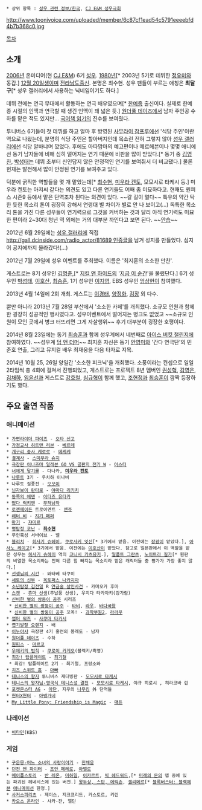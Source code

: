  * 상위 항목 : [[성우 관련 정보/한국]], [[CJ E&M 성우극회]]

http://www.toonivoice.com/uploaded/member/6c87cf1ead54c5791eeeebfd4b7b368c0.jpg

[[목차]]

== 소개 ==
[[2006년]] 온미디어(현 [[CJ E&M]]) 6기 [[성우#s-1|성우]]. [[1980년]][* 2003년 5기로 데뷔한 [[정유미(성우)|정유미]]와 동갑.] [[12월 20일]]생이며 [[전라남도]]출신. 본명은 최수현. 성우 팬들이 부르는 애칭은 '''최달구'''[* 성우 갤러리에서 사용하는 닉네임이기도 하다.]

데뷔 전에는 연극 무대에서 활동하는 연극 배우였으며[* [[한예종]] 출신이다. 실제로 한예종 시절의 인맥과 연극할 때 생긴 인맥이 꽤 넓은 듯.] [[원더풀 데이즈]]에서 남자 주인공 수하를 맡은 적도 있지만... [[국어책 읽기]]의 진수를 보여줬다.

투니버스 6기들이 첫 데뷔를 하고 얼마 후 방영된 [[사무라이 참프루]]에선 '식당 주인'이란 역으로 나왔는데, 분명히 식당 주인은 할아버지인데 목소린 전혀 그렇지 않아 [[성우 갤러리]]에선 식당 알바냐며 깠었다. 후에도 아따맘마의 예고편이나 메르헤븐이나 몇몇 애니에선 동기 남자들에 비해 심히 떨어지는 연기 때문에 비판을 많이 받았다.[* 동기 중 [[김영찬]], [[박성태]]는 데뷔 초부터 신인답지 않은 안정적인 연기를 보여줘서 더 비교됐다.] 물론 현재는 발전해서 많이 안정된 연기를 보여주고 있다.

덕분에 굵직한 역할들을 몇 개 맡았는데[* [[오키야 스바루|최수현]], [[미우라 켄토]], 모모시로 타케시 등.] 미우라 켄토는 아저씨 같다는 의견도 있고 다른 연기들도 어째 좀 미묘하다고. 현재도 원피스 시즌9 등에서 맡은 단역조차 튄다는 의견이 있다. ~~갈 길이 멀다~~ 특유의 약간 탁한 듯한 목소리 톤이 굉장히 강해서 연령대 별 차이가 별로 안 나 보이고(…) 독특한 목소리 톤을 가진 다른 성우들이 연기력으로 그것을 커버하는 것과 달리 아직 연기력도 미묘한 편이라 2~30대 청년 역 외에는 거의 대부분 까인다고 보면 된다. ~~[[안습]]~~

2012년 6월 29일에는 [[성우 갤러리]]에 직접 [[http://gall.dcinside.com/radio_actor/81689 인증글]]을 남겨 성지를 만들었다. 심지어 공지에까지 올라갔다!(...)

2012년 7월 29일에 성우 이벤트를 주최했다. 이름은 '최지훈의 소소한 만찬'.

게스트로는 8기 성우인 [[김명준]],[* [[지킬 앤 하이드]]의 '[[This Is The Moment|지금 이 순간]]'을 불렀단다.] 6기 성우인 [[박성태]], [[이호산]], [[최승훈]], 1기 성우인 [[이지영(성우)|이지영]], EBS 성우인 [[엄상현]]이 참여했다.

2013년 4월 14일에 2회 개최. 게스트는 [[이경태]], [[양정화(성우)|양정화]], [[김장(성우)|김장]] 외 다수.

뿐만 아니라 2013년 7월 28일 부산에서 '소소한 카페'를 개최했다. 소규모 인원과 함께한 굉장히 성공적인 행사였다고. 성우이벤트에서 벌어지는 병크도 없었고 ~~소규모 인원이 모인 곳에서 병크 터뜨리면 그게 자살행위~~ 후기 대부분이 굉장한 호평이다.

2014년 8월 23일에는 동기 [[최승훈]]과 함께 성우계에서 네번째로 [[아이스 버킷 챌린지]]에 참여하였다. ~~성우계 [[덤 앤 더머]]~~ 최지훈 자신은 동기 [[안영미(성우)|안영미]]와 '간다 연극단'의 민준호 연출, 그리고 뮤지컬 배우 최재웅을 다음 타자로 지목.

2014년 10월 25, 26일 양일간 '소소한 피크닉'을 개최했다. 소풍이라는 컨셉으로 일일 2타임씩 총 4회에 걸쳐서 진행되었고, 게스트로는 프로젝트 8년 멤버인 [[권성혁]], [[김영은]], [[김채하]], [[임윤선]]과 게스트로 [[강호철]], [[심규혁]]이 함께 했고, [[조현정]]과 [[최승훈]]이 깜짝 등장하기도 했다.

== 주요 출연 작품 ==
=== 애니메이션 ===
 * [[가면라이더 파이즈]] - [[가면라이더 파이즈/조연#s-1.11|오타 신고]]
 * [[가정교사 히트맨 리본]] - [[베르데]]
 * [[개구리 중사 케로로]] - [[메케케]]
 * [[결계사]] - [[결계사#s-2.1.1.1|스미무라 슈지]]
 * [[극장판 이나즈마 일레븐 GO VS 골판지 전기 W]] - [[극장판 썬더 일레븐 GO VS 골판지 전사 W#s-3|어스터]]
 * [[너에게 닿기를]] - 다나카, '''[[미우라 켄토]]'''
 * [[나루토]] 3기 - 우치하 이나비
 * 나루토 질풍전 - [[오모이]]
 * [[닌자보이 란타로]] - [[야마다 리키치]]
 * [[동쪽의 에덴]] - [[이타즈 유타카]]
 * [[떴다 럭키맨]] - [[무적남작]]
 * [[로젠메이든]] 트로이멘트 - [[엔쥬#s-4|엔쥬]]
 * [[레터 비]] - [[지기 페퍼]]
 * [[마기(만화)|마기]] - [[마기(만화)/등장인물#s-7|쟈미르]]
 * [[명탐정 코난]] - '''[[오키야 스바루|최수현]]'''
 * 무인혹성 서바이브 - 벨
 * [[블리치]] - [[히사기 슈헤이]], [[쿠로사키 잇신]][* 3기에서 맡음. 이전에는 [[장광]]이 맡았다.], [[아사노 케이고]][* 3기에서 맡음. 이전에는 [[이호산]]이 맡았다. 참고로 일본판에서 이 역할을 맡은 성우는 [[히사기 슈헤이]] 역의 [[코니시 카츠유키]].], [[일폴트 그란츠]], [[노이트라 질가]][* 원판의 비열한 목소리와는 전혀 다른 힘 빠지는 목소리라 맡은 캐릭터들 중 평가가 가장 좋지 않다.]
 * [[선생님의 시간]] - 와타베 타쿠미
 * [[세토의 신부]] - [[세토의 신부#s-2.3.2|옥토퍼스 나카지마]]
 * [[소년탐정 김전일]] R [[연금술 살인사건]] - 카미오카 후마
 * [[스켓]] - [[츄마 선생]](추납풍 선생), 우치다 타카아키(강가람)
 * [[신비한 별의 쌍둥이 공주]] 시리즈
  * [[신비한 별의 쌍둥이 공주]] - [[신비한 별의 쌍둥이 공주/등장인물#s-1.1.1|타비]], [[신비한 별의 쌍둥이 공주/등장인물#s-1.2|라우]], [[신비한 별의 쌍둥이 공주/등장인물#s-1.8|바다국왕]]
  * [[신비한 별의 쌍둥이 공주]] 꼬옥! - [[신비한 별의 쌍둥이 공주/등장인물#s-2.1.4|과학부원2]], [[신비한 별의 쌍둥이 공주/등장인물#s-2.2|라라우]]
 * [[썸머 워즈]] - [[사쿠마 타카시]]
 * [[어노잉 오렌지|엽기발랄 오렌지]] - 배
 * [[이누야샤]] 극장판 4기 홍련의 봉래도 - 남자
 * [[원더풀 데이즈]] - 수하
 * [[원피스(만화)|원피스]] - [[마르코(원피스)|마르코]]
 * [[우에키의 법칙]] - [[쿠로이 카게오]](블랙키/흑영)
 * [[최강! 탑플레이트]] - [[최강! 탑플레이트#s-2.5|최기철]]
  * 최강! 탑플레이트 2기 - 최기철, 프랑소와
 * [[치즈 스위트 홈]] - [[치즈 스위트 홈#s-2|아빠]]
 * [[테니스의 왕자]] 투니버스 재더빙판 - [[모모시로 타케시]]
 * [[영국식 테니스성 결전|테니스의 왕자님-영국식 테니스성 결전]] - [[모모시로 타케시]], 야규 히로시 , 히라코바 린
 * [[포켓몬스터 AG]] - [[아단(포켓몬스터)|아단]], 지우의 [[나무킹]] 外 단역들
 * [[헌터X헌터]] - [[아벵가네]]
 * [[My Little Pony: Friendship is Magic]] - [[My Little Pony: Friendship is Magic/보조출연/페가수스#s-15.5|매든]]

=== 나레이션 ===
 * [[비타민(KBS)|비타민]](KBS)

=== 게임 ===
 * [[구운몽-어느 소녀의 사랑이야기]] - [[진채윤]]
 * [[던전 앤 파이터]] - [[조안 페레로(던전 앤 파이터)|조안 페레로]], [[아벨로]]
 * [[메이플스토리]] - [[반 레온]], [[미하일(메이플스토리)#s-2|미하일]], [[이카르트#s-1|이카르트]], [[메이플스토리/기타 등장인물#s-8.3.1|빅 헤드워드]],[* [[미래의 문]]의 맵 중에 있는 파괴된 헤네시스에 있는 버전.] [[프렌즈스토리#s-7|왕두상, 스탄, 에릭손]], [[겔리메르]][* [[블록버스터: 블랙헤븐]] [[메이플스토리/애니메이션#s-1.1.6|애니메이션]] 한정.]
 * [[사커스피리츠]] - 제이스, 지크프리드, 카스토르, 키린
 * [[카오스 온라인]] - 샤카-잔, 엘딘
